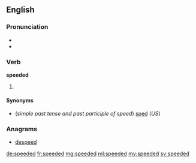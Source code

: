 ==English==

===Pronunciation===
* {{X-SAMPA|/'spi:d@d/}}
* {{IPA|/ˈspiːdəd/}}

===Verb===
'''speeded'''

# {{context|British}} {{en-past of|speed}}

====Synonyms====
* (''simple past tense and past participle of speed'') [[sped]] (''US'')

===Anagrams===
* [[despeed#English|despeed]]

[[de:speeded]]
[[fr:speeded]]
[[mg:speeded]]
[[ml:speeded]]
[[my:speeded]]
[[sv:speeded]]